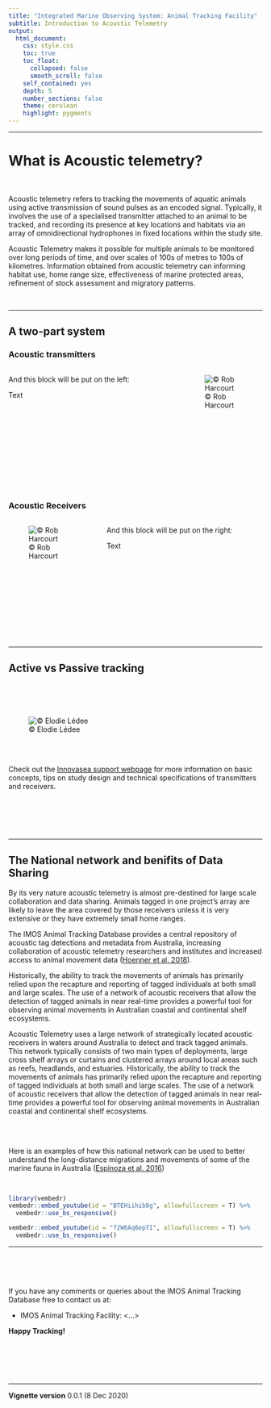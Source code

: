 ```yaml
---
title: "Integrated Marine Observing System: Animal Tracking Facility"
subtitle: Introduction to Acoustic Telemetry
output:
  html_document:
    css: style.css
    toc: true
    toc_float: 
      collapsed: false
      smooth_scroll: false
    self_contained: yes
    depth: 5
    number_sections: false
    theme: cerulean
    highlight: pygments
---
```


--------------------------------------

# What is Acoustic telemetry?



<br>

Acoustic telemetry refers to tracking the movements of aquatic animals using active transmission of sound pulses as an encoded signal. Typically, it involves the use of a specialised transmitter attached to an animal to be tracked, and recording its presence at key locations and habitats via an array of omnidirectional hydrophones in fixed locations within the study site.

Acoustic Telemetry makes it possible for multiple animals to be monitored over long periods of time, and over scales of 100s of metres to 100s of kilometres. Information obtained from acoustic telemetry can informing habitat use, home range size, effectiveness of marine protected areas, refinement of stock assessment and migratory patterns. 



<br>


---------------------------------------

## A two-part system {.tabset .tabset-fade .tabset-pills}

### Acoustic transmitters

:::: {style="display: grid; grid-template-columns: 2fr 1fr; grid-column-gap: 40px;"}

::: {}
And this block will be put on the left:

Text

<br><br><br><br>

:::

::: {}

![© Rob Harcourt](Images/Receiver 1.png)

:::

::::

<br><br><br><br>

### Acoustic Receivers

:::: {style="display: grid; grid-template-columns: 1fr 2fr; grid-column-gap: 40px;"}

::: {}
![© Rob Harcourt](Images/Receiver 1.png)
:::

::: {}
And this block will be put on the right:

Text

<br><br><br><br>

:::

::::

<br><br><br><br>

---------------------------------------

## Active vs Passive tracking

<br>
<br>
<br>

![© Elodie Lédee](Images/Acoustic_Design.png)



<br><br>

Check out the [Innovasea support webpage](https://support.vemco.com/s/topic/0TO2M000001I4G2WAK/acoustic-telemetry-101?tabset-c9027=2) for more information on basic concepts, tips on study design and technical specifications of transmitters and receivers. 

<br><br><br><br>

---------------------------------------

## The National network and benifits of Data Sharing


By its very nature acoustic telemetry is almost pre-destined for large scale collaboration and data sharing. Animals tagged in one project’s array are likely to leave the area covered by those receivers unless it is very extensive or they have extremely small home ranges.

The IMOS Animal Tracking Database provides a central repository of acoustic tag detections and metadata from Australia, increasing collaboration of acoustic telemetry researchers and institutes and increased access to animal movement data ([Hoenner et al. 2018](https://www.nature.com/articles/sdata2017206)). 

Historically, the ability to track the movements of animals has primarily relied upon the recapture and reporting of tagged individuals at both small and large scales. The use of a network of acoustic receivers that allow the detection of tagged animals in near real-time provides a powerful tool for observing animal movements in Australian coastal and continental shelf ecosystems.

Acoustic Telemetry uses a large network of strategically located acoustic receivers in waters around Australia to detect and track tagged animals. This network typically consists of two main types of deployments, large cross shelf arrays or curtains and clustered arrays around local areas such as reefs, headlands, and estuaries. Historically, the ability to track the movements of animals has primarily relied upon the recapture and reporting of tagged individuals at both small and large scales. The use of a network of acoustic receivers that allow the detection of tagged animals in near real-time provides a powerful tool for observing animal movements in Australian coastal and continental shelf ecosystems.


<br><br>

Here is an examples of how this national network can be used to better understand the long-distance migrations and movements of some of the marine fauna in Australia ([Espinoza et al. 2016](https://journals.plos.org/plosone/article?id=10.1371/journal.pone.0147608))

<br>

```r
library(vembedr)
vembedr::embed_youtube(id = "BTEHiihib8g", allowfullscreen = T) %>%
  vembedr::use_bs_responsive()

vembedr::embed_youtube(id = "f2W6Aq6epTI", allowfullscreen = T) %>%
  vembedr::use_bs_responsive()

```

--------------------------------------


<br><br><br>


If you have any comments or queries about the IMOS Animal Tracking Database free to contact us at:

* IMOS Animal Tracking Facility: <...>

**Happy Tracking!**

<br><br><br><br>

---------------------------------------

**Vignette version**
0.0.1 (8 Dec 2020)
